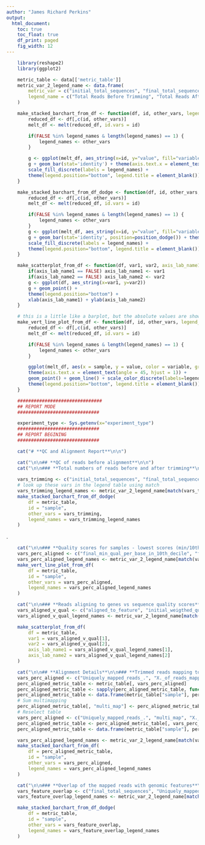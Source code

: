 ```yaml
---
author: "James Richard Perkins"
output:
  html_document:
    toc: true
    toc_float: true
    df_print: paged
    fig_width: 12
---
```


<style>
    body .main-container {
        max-width: 90%;
    }
</style>

```r
	library(reshape2)
	library(ggplot2)

	metric_table <- data[['metric_table']]
	metric_var_2_legend_name <- data.frame(
		metric_var = c("initial_total_sequences", "final_total_sequences", "Uniquely_mapped_reads_.", "multi_map", "X._of_reads_mapped_to_multiple_loci", "X._of_reads_mapped_to_too_many_loci", "X._of_reads_unmapped._too_short", "X._of_reads_unmapped._other", "Uniquely_mapped_reads_number", "aligned_to_feature", "initial_weigthed_qual_per_sequence", "number_duplicatedreads.estimated.", "final_mean_qual_per_base", "final_min_qual_per_base_in_10th_decile", "final_min_qual_per_base_in_lower_quartile", "final_weigthed_qual_per_sequence"),
		legend_name = c("Total Reads Before Trimming", "Total Reads After Trimming", "Unique Map %", "Multi-mapping %", "Multi Map %", "Multi Map-too many %", "Unmapped: Too Short %", "Unmapped: Other %", "Unique Map", "Aligned to Genomic Feature", "Weighted Sequence Quality Before Trimming", "Estimated Duplicated Reads", "Average Base Quality", "Min Qual per Base (Tenth Decile)", "Min Qual per Base (Lower Quartile)", "Weighted Sequence Quality")
	)

	make_stacked_barchart_from_df <- function(df, id, other_vars, legend_names=FALSE) {
		reduced_df <- df[,c(id, other_vars)]
		melt_df <- melt(reduced_df, id.vars = id)

		if(FALSE %in% legend_names & length(legend_names) == 1) {
			legend_names <- other_vars
		}

		g <- ggplot(melt_df, aes_string(x=id, y="value", fill="variable"))
		g + geom_bar(stat='identity') + theme(axis.text.x = element_text(angle = 45, hjust = 1)) +
		scale_fill_discrete(labels = legend_names) +
		theme(legend.position="bottom", legend.title = element_blank())
	}

	make_stacked_barchart_from_df_dodge <- function(df, id, other_vars, legend_names=FALSE) {
		reduced_df <- df[,c(id, other_vars)]
		melt_df <- melt(reduced_df, id.vars = id)

		if(FALSE %in% legend_names & length(legend_names) == 1) {
			legend_names <- other_vars
		}
		g <- ggplot(melt_df, aes_string(x=id, y="value", fill="variable"))
		g + geom_bar(stat='identity', position=position_dodge()) + theme(axis.text.x = element_text(angle = 45, hjust = 1)) +
		scale_fill_discrete(labels = legend_names) +
		theme(legend.position="bottom", legend.title = element_blank())
	}

	make_scatterplot_from_df <- function(df, var1, var2, axis_lab_name1=FALSE, axis_lab_name2=FALSE) {
		if(axis_lab_name1 == FALSE) axis_lab_name1 <- var1
		if(axis_lab_name2 == FALSE) axis_lab_name2 <- var2
		g <- ggplot(df, aes_string(x=var1, y=var2))
		g + geom_point() +
		theme(legend.position="bottom") +
		xlab(axis_lab_name1) + ylab(axis_lab_name2)
	}

	# this is a little like a barplot, but the absolute values are shown, with a line connecting them.
	make_vert_line_plot_from_df <- function(df, id, other_vars, legend_names=FALSE){
		reduced_df <- df[,c(id, other_vars)]
		melt_df <- melt(reduced_df, id.vars = id)

		if(FALSE %in% legend_names & length(legend_names) == 1) {
			legend_names <- other_vars
		}

		ggplot(melt_df, aes(x = sample, y = value, color = variable, group = variable)) + 
		theme(axis.text.x = element_text(angle = 45, hjust = 1)) +
     	geom_point() + geom_line() + scale_color_discrete(labels=legend_names) +
		theme(legend.position="bottom", legend.title = element_blank())
	}

	###############################
	## REPORT MODE
	##############################

	experiment_type <- Sys.getenv(x="experiment_type")
	##############################
	## REPORT BEGINING
	##############################

	cat("# **QC and Alignment Report**\n\n")
```



```r
	cat("\n\n## **QC of reads before alignment**\n\n")
	cat("\n\n### **Total numbers of reads before and after trimming**\n\n")
	
	vars_trimming <- c("initial_total_sequences", "final_total_sequences")
	# look up these vars in the legend table using match
	vars_trimming_legend_names <- metric_var_2_legend_name[match(vars_trimming, metric_var_2_legend_name$metric_var), "legend_name" ]
	make_stacked_barchart_from_df_dodge(
		df = metric_table, 
        id = "sample", 
        other_vars = vars_trimming,
        legend_names = vars_trimming_legend_names
    )
```

.
```r
	cat("\n\n### **Quality scores for samples - lowest scores (min/10th decile) and weighted average**\n\nThe weighted average is the weighted average  quality score per sequence. Other scores represent the minimum (10th percentile) score and average score per base")
	vars_perc_aligned <- c("final_min_qual_per_base_in_10th_decile", "final_min_qual_per_base_in_lower_quartile", "final_mean_qual_per_base", "final_weigthed_qual_per_sequence")
	vars_perc_aligned_legend_names <- metric_var_2_legend_name[match(vars_perc_aligned, metric_var_2_legend_name$metric_var), "legend_name" ]
	make_vert_line_plot_from_df(
		df = metric_table, 
		id = "sample", 
		other_vars = vars_perc_aligned,
		legend_names = vars_perc_aligned_legend_names
	)
```


```r
	cat("\n\n### **Reads aligning to genes vs sequence quality scores**\n\nHere we plot the number of reads aligning to genomic features against the sequence quality scores")
	vars_aligned_v_qual <- c("aligned_to_feature", "initial_weigthed_qual_per_sequence")
	vars_aligned_v_qual_legend_names <- metric_var_2_legend_name[match(vars_aligned_v_qual, metric_var_2_legend_name$metric_var), "legend_name" ]

    make_scatterplot_from_df(
		df = metric_table,
		var1 = vars_aligned_v_qual[1],
		var2 = vars_aligned_v_qual[2],
		axis_lab_name1 = vars_aligned_v_qual_legend_names[1],
		axis_lab_name2 = vars_aligned_v_qual_legend_names[2]
	)
```



```r
	cat("\n\n## **Alignment Details**\n\n### **Trimmed reads mapping to the genome uniquely, non-uniquely, and not at all**\n\n")
	vars_perc_aligned <- c("Uniquely_mapped_reads_.", "X._of_reads_mapped_to_multiple_loci", "X._of_reads_mapped_to_too_many_loci", "X._of_reads_unmapped._too_short", "X._of_reads_unmapped._other")
	perc_aligned_metric_table <- metric_table[, vars_perc_aligned]
	perc_aligned_metric_table <- sapply(perc_aligned_metric_table, function(x) as.numeric(gsub("\\%", "", x)))
	perc_aligned_metric_table <- data.frame(metric_table["sample"], perc_aligned_metric_table)
	# Sum multimapping
	perc_aligned_metric_table[, "multi_map"] <- perc_aligned_metric_table[,"X._of_reads_mapped_to_multiple_loci"] + perc_aligned_metric_table[,"X._of_reads_mapped_to_too_many_loci"]
	# Reselect table
	vars_perc_aligned <- c("Uniquely_mapped_reads_.", "multi_map", "X._of_reads_unmapped._too_short", "X._of_reads_unmapped._other")
	perc_aligned_metric_table <- perc_aligned_metric_table[, vars_perc_aligned]
	perc_aligned_metric_table <- data.frame(metric_table["sample"], perc_aligned_metric_table)

    vars_perc_aligned_legend_names <- metric_var_2_legend_name[match(vars_perc_aligned, metric_var_2_legend_name$metric_var), "legend_name" ]
    make_stacked_barchart_from_df(
		df = perc_aligned_metric_table, 
        id = "sample", 
        other_vars = vars_perc_aligned,
        legend_names = vars_perc_aligned_legend_names
    )
```


```r
	cat("\n\n### **Overlap of the mapped reads with genomic features**\n\n")
	vars_feature_overlap <- c("final_total_sequences", "Uniquely_mapped_reads_number", "aligned_to_feature")
	vars_feature_overlap_legend_names <- metric_var_2_legend_name[match(vars_feature_overlap, metric_var_2_legend_name$metric_var), "legend_name" ]

    make_stacked_barchart_from_df_dodge(
		df = metric_table, 
        id = "sample", 
        other_vars = vars_feature_overlap,
        legend_names = vars_feature_overlap_legend_names
    )
```
